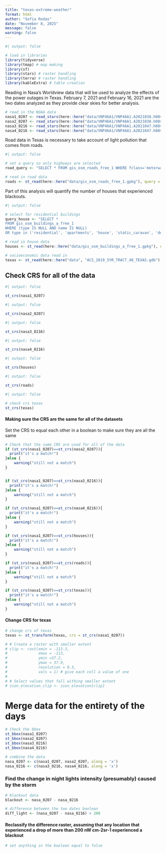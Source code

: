 ```yaml
---
title: "texas-extreme-weather"
format: html
author: "Sofia Rodas"
date: "November 8, 2025"
message: false
warning: false
---
```


```r
#| output: false

# load in libraries
library(tidyverse)
library(tmap) # map making
library(sf)
library(stars) # raster handling
library(terra) # raster handling
library(kableExtra) # table creation

```
Reading in Nasa's Worldview data that will be used to analyze the effects of the power outages in Texas. February 7, 2021 and February 16, 2021 are the two dates analyzed as they provide clear skies for better analysis.
```r
# read in the NOAA data
nasa1_0207 <- read_stars(here::here("data/VNP46A1/VNP46A1.A2021038.h08v05.001.2021039064328.tif"))
nasa2_0207 <- read_stars(here::here("data/VNP46A1/VNP46A1.A2021038.h08v06.001.2021039064329.tif"))
nasa3_0216 <- read_stars(here::here("data/VNP46A1/VNP46A1.A2021047.h08v05.001.2021048091106.tif"))
nasa4_0216 <- read_stars(here::here("data/VNP46A1/VNP46A1.A2021047.h08v06.001.2021048091105.tif"))
```
Road data in Texas is necessary to take account of light pollution that comes from roads. 
```r
#| output: false

# set a query so only highways are selected
road_query <- "SELECT * FROM gis_osm_roads_free_1 WHERE fclass='motorway'"

# read in road data
roads <- st_read(here::here("data/gis_osm_roads_free_1.gpkg"), query = road_query)

```
Part of this analysis will quantify the number of houses that experienced blackouts.
```r
#| output: false

# select for residential buildings
query_house <- "SELECT *
FROM gis_osm_buildings_a_free_1
WHERE (type IS NULL AND name IS NULL)
OR type in ('residential', 'apartments', 'house', 'static_caravan', 'detached')"

# read in house data
houses <- st_read(here::here("data/gis_osm_buildings_a_free_1.gpkg"), query = query_house)
```
```r
# socioeconomic data read in
texas <- st_read(here::here("data", "ACS_2019_5YR_TRACT_48_TEXAS.gdb"), layer = "ACS_2019_5YR_TRACT_48_TEXAS")
```

## Check CRS for all of the data
```r
#| output: false

st_crs(nasa1_0207)
```
```r
#| output: false

st_crs(nasa2_0207)
```
```r
#| output: false

st_crs(nasa3_0216)
```
```r
#| output: false

st_crs(nasa4_0216)
```

```r
#| output: false

st_crs(houses)
```
```r
#| output: false

st_crs(roads)
```
```r
#| output: false

# check crs texas
st_crs(texas)
```

#### Making sure the CRS are the same for all of the datasets
Set the CRS to equal each other in a boolean to make sure they are all the same
```r
# Check that the same CRS are used for all of the data
if (st_crs(nasa1_0207)==st_crs(nasa2_0207)){
  print("it's a match!")
}else {
    warning("still not a match")
}


if (st_crs(nasa1_0207)==st_crs(nasa3_0216)){
  print("it's a match!")
}else {
    warning("still not a match")
}

if (st_crs(nasa1_0207)==st_crs(nasa4_0216)){
  print("it's a match!")
}else {
    warning("still not a match")
}

if (st_crs(nasa1_0207)==st_crs(houses)){
  print("it's a match!")
}else {
    warning("still not a match")
}

if (st_crs(nasa1_0207)==st_crs(roads)){
  print("it's a match!")
}else {
    warning("still not a match")
}

if (st_crs(nasa1_0207)==st_crs(texas)){
  print("it's a match!")
}else {
    warning("still not a match")
}
```
#### Change CRS for texas
```r
# change crs of texas
texas <- st_transform(texas, crs = st_crs(nasa1_0207))
```

```r
# # Create a raster with smaller extent
# clip <- rast(xmin = -113.3, 
#              xmax = -113, 
#              ymin =37.2, 
#              ymax = 37.9,
#              resolution = 0.3,
#              vals = 1) # give each cell a value of one
# 
# # Select values that fall withing smaller extent
# zion_elevation_clip <- zion_elevation[clip]
```

# Merge data for the entirety of the days 
```r
# Check the bbox
st_bbox(nasa1_0207)
st_bbox(nasa2_0207)
st_bbox(nasa3_0216)
st_bbox(nasa4_0216)

# combine the data
nasa_0207 <- c(nasa1_0207, nasa2_0207, along = 'x')
nasa_0216 <- c(nasa3_0216, nasa4_0216, along = 'x')

```
### Find the change in night lights intensity (presumably) caused by the storm
```r
# blackout data 
blackout <- nasa_0207 - nasa_0216

# difference between the two dates boolean
diff_light <- (nasa_0207 - nasa_0216) > 200
```

#### Reclassify the difference raster, assuming that any location that experienced a drop of more than 200 nW cm-2sr-1 experienced a blackout
```r
# set anything in the boolean equal to false 
```

